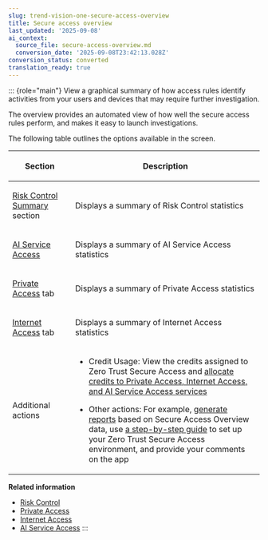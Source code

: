```yaml
---
slug: trend-vision-one-secure-access-overview
title: Secure access overview
last_updated: '2025-09-08'
ai_context:
  source_file: secure-access-overview.md
  conversion_date: '2025-09-08T23:42:13.028Z'
conversion_status: converted
translation_ready: true
---
```


::: {role="main"}
View a graphical summary of how access rules identify activities from your users and devices that may require further investigation.

The overview provides an automated view of how well the secure access rules perform, and makes it easy to launch investigations.

The following table outlines the options available in the screen.

<table>
<colgroup>
<col style="width: 25%" />
<col style="width: 75%" />
</colgroup>
<thead>
<tr>
<th><p>Section</p></th>
<th><p>Description</p></th>
</tr>
</thead>
<tbody>
<tr>
<td><p><a href="trend-vision-one-risk-control-summary">Risk Control Summary</a> section</p></td>
<td><p>Displays a summary of Risk Control statistics</p></td>
</tr>
<tr>
<td><p><a href="trend-vision-one-ai-service-access">AI Service Access</a></p></td>
<td><p>Displays a summary of AI Service Access statistics</p></td>
</tr>
<tr>
<td><p><a href="trend-vision-one-private-access">Private Access</a> tab</p></td>
<td><p>Displays a summary of Private Access statistics</p></td>
</tr>
<tr>
<td><p><a href="trend-vision-one-internet-access">Internet Access</a> tab</p></td>
<td><p>Displays a summary of Internet Access statistics</p></td>
</tr>
<tr>
<td><p>Additional actions</p></td>
<td><ul>
<li><p>Credit Usage: View the credits assigned to Zero Trust Secure Access and <a href="trend-vision-one-ztsa-credit-settings">allocate credits to Private Access, Internet Access, and AI Service Access services</a></p></li>
<li><p>Other actions: For example, <a href="trend-vision-one-reports">generate reports</a> based on Secure Access Overview data, use <a href="trend-vision-one-deployment-guides-ztsa-section">a step-by-step guide</a> to set up your Zero Trust Secure Access environment, and provide your comments on the app</p></li>
</ul></td>
</tr>
</tbody>
</table>

**Related information**

- [Risk Control](risk-control-summary.md "Gain insights into access related activities from your at-risk users and devices that may require further investigation.")
- [Private Access](private-access.md "Gain insights into activities regarding access to your corporate apps from your users and devices.")
- [Internet Access](internet-access.md "Gain insights into activities regarding internet access to cloud apps and URLs on the internet from your users and devices.")
- [AI Service Access](ai-service-access.md "Gain insights into activities regarding access to AI services and AI content violations from your users and devices.")
:::
